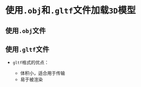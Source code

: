 
# 使用`.obj`和`.gltf`文件加载`3D`模型

## 使用`.obj`文件

<ThreeJsWindmill></ThreeJsWindmill>

## 使用`.gltf`文件

* `gltf`格式的优点：

  * 体积小，适合用于传输
  * 易于被渲染

  <ThreeJsSmallCity></ThreeJsSmallCity>
